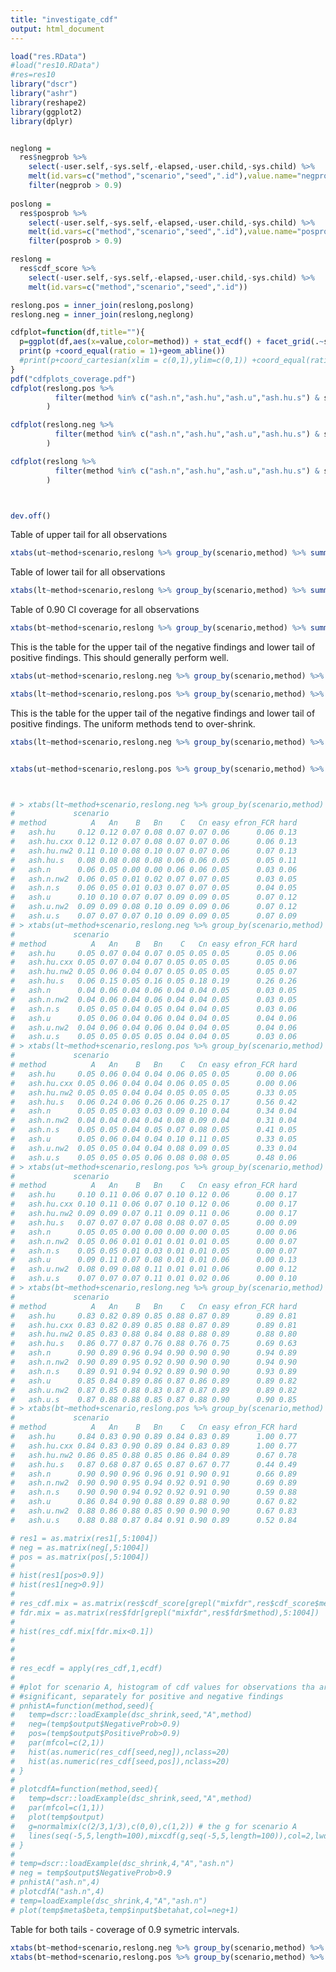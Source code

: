 ```yaml
---
title: "investigate_cdf"
output: html_document
---
```


```r
load("res.RData")
#load("res10.RData")
#res=res10
library("dscr")
library("ashr")
library(reshape2)
library(ggplot2)
library(dplyr)


neglong = 
  res$negprob %>% 
    select(-user.self,-sys.self,-elapsed,-user.child,-sys.child) %>%
    melt(id.vars=c("method","scenario","seed",".id"),value.name="negprob") %>%
    filter(negprob > 0.9)
 
poslong = 
  res$posprob %>% 
    select(-user.self,-sys.self,-elapsed,-user.child,-sys.child) %>%
    melt(id.vars=c("method","scenario","seed",".id"),value.name="posprob") %>%
    filter(posprob > 0.9)

reslong = 
  res$cdf_score %>% 
    select(-user.self,-sys.self,-elapsed,-user.child,-sys.child) %>%    
    melt(id.vars=c("method","scenario","seed",".id"))

reslong.pos = inner_join(reslong,poslong)
reslong.neg = inner_join(reslong,neglong)

```


```r

cdfplot=function(df,title=""){
  p=ggplot(df,aes(x=value,color=method)) + stat_ecdf() + facet_grid(.~scenario) + ggtitle(title)
  print(p +coord_equal(ratio = 1)+geom_abline())
  #print(p+coord_cartesian(xlim = c(0,1),ylim=c(0,1)) +coord_equal(ratio = 1))
}
pdf("cdfplots_coverage.pdf")
cdfplot(reslong.pos %>% 
          filter(method %in% c("ash.n","ash.hu","ash.u","ash.hu.s") & scenario %in% c("A","B","C","efron_FCR")), "Positive Discoveries"
        )

cdfplot(reslong.neg %>% 
          filter(method %in% c("ash.n","ash.hu","ash.u","ash.hu.s") & scenario %in% c("A","B","C","efron_FCR")), "Negative Discoveries"
        )

cdfplot(reslong %>% 
          filter(method %in% c("ash.n","ash.hu","ash.u","ash.hu.s") & scenario %in% c("A","B","C","efron_FCR")), "All observations"
        )



dev.off()
```

Table of upper tail for all observations
```r
xtabs(ut~method+scenario,reslong %>% group_by(scenario,method) %>% summarize(ut = mean(value>0.95))) %>% round(2)
```

Table of lower tail for all observations
```r
xtabs(lt~method+scenario,reslong %>% group_by(scenario,method) %>% summarize(lt = mean(value<0.05))) %>% round(2)
```

Table of 0.90 CI coverage for all observations
```r
xtabs(bt~method+scenario,reslong %>% group_by(scenario,method) %>% summarize(bt = mean(value>0.05 & value <0.95))) %>% round(2)
```


This is the table for the upper tail of the negative findings
and lower tail of positive findings. This should generally perform well.
```r
xtabs(ut~method+scenario,reslong.neg %>% group_by(scenario,method) %>% summarize(ut = mean(value>0.95))) %>% round(2)

xtabs(lt~method+scenario,reslong.pos %>% group_by(scenario,method) %>% summarize(lt = mean(value<0.05))) %>% round(2)
```

This is the table for the upper tail of the negative findings
and lower tail of positive findings. The uniform methods
tend to over-shrink.
```r
xtabs(lt~method+scenario,reslong.neg %>% group_by(scenario,method) %>% summarize(lt = mean(value<0.05))) %>% round(2)


xtabs(ut~method+scenario,reslong.pos %>% group_by(scenario,method) %>% summarize(ut = mean(value>0.95))) %>% round(2)



# > xtabs(lt~method+scenario,reslong.neg %>% group_by(scenario,method) %>% summarize(lt = mean(value<0.05))) %>% round(2)
#             scenario
# method          A   An    B   Bn    C   Cn easy efron_FCR hard
#   ash.hu     0.12 0.12 0.07 0.08 0.07 0.07 0.06      0.06 0.13
#   ash.hu.cxx 0.12 0.12 0.07 0.08 0.07 0.07 0.06      0.06 0.13
#   ash.hu.nw2 0.11 0.10 0.08 0.10 0.07 0.07 0.06      0.07 0.13
#   ash.hu.s   0.08 0.08 0.08 0.08 0.06 0.06 0.05      0.05 0.11
#   ash.n      0.06 0.05 0.00 0.00 0.06 0.06 0.05      0.03 0.06
#   ash.n.nw2  0.06 0.05 0.01 0.02 0.07 0.07 0.05      0.03 0.05
#   ash.n.s    0.06 0.05 0.01 0.03 0.07 0.07 0.05      0.04 0.05
#   ash.u      0.10 0.10 0.07 0.07 0.09 0.09 0.05      0.07 0.12
#   ash.u.nw2  0.09 0.09 0.08 0.10 0.09 0.09 0.06      0.07 0.12
#   ash.u.s    0.07 0.07 0.07 0.10 0.09 0.09 0.05      0.07 0.09
# > xtabs(ut~method+scenario,reslong.neg %>% group_by(scenario,method) %>% summarize(ut = mean(value>0.95))) %>% round(2)
#             scenario
# method          A   An    B   Bn    C   Cn easy efron_FCR hard
#   ash.hu     0.05 0.07 0.04 0.07 0.05 0.05 0.05      0.05 0.06
#   ash.hu.cxx 0.05 0.07 0.04 0.07 0.05 0.05 0.05      0.05 0.06
#   ash.hu.nw2 0.05 0.06 0.04 0.07 0.05 0.05 0.05      0.05 0.07
#   ash.hu.s   0.06 0.15 0.05 0.16 0.05 0.18 0.19      0.26 0.26
#   ash.n      0.04 0.06 0.04 0.06 0.04 0.04 0.05      0.03 0.05
#   ash.n.nw2  0.04 0.06 0.04 0.06 0.04 0.04 0.05      0.03 0.05
#   ash.n.s    0.05 0.05 0.04 0.05 0.04 0.04 0.05      0.03 0.06
#   ash.u      0.05 0.06 0.04 0.06 0.04 0.04 0.05      0.04 0.06
#   ash.u.nw2  0.04 0.06 0.04 0.06 0.04 0.04 0.05      0.04 0.06
#   ash.u.s    0.05 0.05 0.05 0.05 0.04 0.04 0.05      0.03 0.06
# > xtabs(lt~method+scenario,reslong.pos %>% group_by(scenario,method) %>% summarize(lt = mean(value<0.05))) %>% round(2)
#             scenario
# method          A   An    B   Bn    C   Cn easy efron_FCR hard
#   ash.hu     0.05 0.06 0.04 0.04 0.06 0.05 0.05      0.00 0.06
#   ash.hu.cxx 0.05 0.06 0.04 0.04 0.06 0.05 0.05      0.00 0.06
#   ash.hu.nw2 0.05 0.05 0.04 0.04 0.05 0.05 0.05      0.33 0.05
#   ash.hu.s   0.06 0.24 0.06 0.26 0.06 0.25 0.17      0.56 0.42
#   ash.n      0.05 0.05 0.03 0.03 0.09 0.10 0.04      0.34 0.04
#   ash.n.nw2  0.04 0.04 0.04 0.04 0.08 0.09 0.04      0.31 0.04
#   ash.n.s    0.05 0.05 0.04 0.05 0.07 0.08 0.05      0.41 0.05
#   ash.u      0.05 0.06 0.04 0.04 0.10 0.11 0.05      0.33 0.05
#   ash.u.nw2  0.05 0.05 0.04 0.04 0.08 0.09 0.05      0.33 0.04
#   ash.u.s    0.05 0.05 0.05 0.06 0.08 0.08 0.05      0.48 0.06
# > xtabs(ut~method+scenario,reslong.pos %>% group_by(scenario,method) %>% summarize(ut = mean(value>0.95))) %>% round(2)
#             scenario
# method          A   An    B   Bn    C   Cn easy efron_FCR hard
#   ash.hu     0.10 0.11 0.06 0.07 0.10 0.12 0.06      0.00 0.17
#   ash.hu.cxx 0.10 0.11 0.06 0.07 0.10 0.12 0.06      0.00 0.17
#   ash.hu.nw2 0.09 0.09 0.07 0.11 0.09 0.11 0.06      0.00 0.17
#   ash.hu.s   0.07 0.07 0.07 0.08 0.08 0.07 0.05      0.00 0.09
#   ash.n      0.05 0.05 0.00 0.00 0.00 0.00 0.05      0.00 0.06
#   ash.n.nw2  0.05 0.06 0.01 0.01 0.01 0.01 0.05      0.00 0.07
#   ash.n.s    0.05 0.05 0.01 0.03 0.01 0.01 0.05      0.00 0.07
#   ash.u      0.09 0.11 0.07 0.08 0.01 0.01 0.06      0.00 0.13
#   ash.u.nw2  0.08 0.09 0.08 0.11 0.01 0.01 0.06      0.00 0.12
#   ash.u.s    0.07 0.07 0.07 0.11 0.01 0.02 0.06      0.00 0.10
# > xtabs(bt~method+scenario,reslong.neg %>% group_by(scenario,method) %>% summarize(bt = mean(value>0.05 & value <0.95))) %>% round(2)
#             scenario
# method          A   An    B   Bn    C   Cn easy efron_FCR hard
#   ash.hu     0.83 0.82 0.89 0.85 0.88 0.87 0.89      0.89 0.81
#   ash.hu.cxx 0.83 0.82 0.89 0.85 0.88 0.87 0.89      0.89 0.81
#   ash.hu.nw2 0.85 0.83 0.88 0.84 0.88 0.88 0.89      0.88 0.80
#   ash.hu.s   0.86 0.77 0.87 0.76 0.88 0.76 0.75      0.69 0.63
#   ash.n      0.90 0.89 0.96 0.94 0.90 0.90 0.90      0.94 0.89
#   ash.n.nw2  0.90 0.89 0.95 0.92 0.90 0.90 0.90      0.94 0.90
#   ash.n.s    0.89 0.91 0.94 0.92 0.89 0.90 0.90      0.93 0.89
#   ash.u      0.85 0.84 0.89 0.86 0.87 0.86 0.89      0.89 0.82
#   ash.u.nw2  0.87 0.85 0.88 0.83 0.87 0.87 0.89      0.89 0.82
#   ash.u.s    0.87 0.88 0.88 0.85 0.87 0.88 0.90      0.90 0.85
# > xtabs(bt~method+scenario,reslong.pos %>% group_by(scenario,method) %>% summarize(bt = mean(value>0.05 & value <0.95))) %>% round(2)
#             scenario
# method          A   An    B   Bn    C   Cn easy efron_FCR hard
#   ash.hu     0.84 0.83 0.90 0.89 0.84 0.83 0.89      1.00 0.77
#   ash.hu.cxx 0.84 0.83 0.90 0.89 0.84 0.83 0.89      1.00 0.77
#   ash.hu.nw2 0.86 0.85 0.88 0.85 0.86 0.84 0.89      0.67 0.78
#   ash.hu.s   0.87 0.68 0.87 0.65 0.87 0.67 0.77      0.44 0.49
#   ash.n      0.90 0.90 0.96 0.96 0.91 0.90 0.91      0.66 0.89
#   ash.n.nw2  0.90 0.90 0.95 0.94 0.92 0.91 0.90      0.69 0.89
#   ash.n.s    0.90 0.90 0.94 0.92 0.92 0.91 0.90      0.59 0.88
#   ash.u      0.86 0.84 0.90 0.88 0.89 0.88 0.90      0.67 0.82
#   ash.u.nw2  0.88 0.86 0.88 0.85 0.90 0.90 0.90      0.67 0.83
#   ash.u.s    0.88 0.88 0.87 0.84 0.91 0.90 0.89      0.52 0.84
```

```r
# res1 = as.matrix(res1[,5:1004])
# neg = as.matrix(neg[,5:1004])
# pos = as.matrix(pos[,5:1004])
# 
# hist(res1[pos>0.9])
# hist(res1[neg>0.9])
# 
# res_cdf.mix = as.matrix(res$cdf_score[grepl("mixfdr",res$cdf_score$method),5:1004])
# fdr.mix = as.matrix(res$fdr[grepl("mixfdr",res$fdr$method),5:1004])
# 
# hist(res_cdf.mix[fdr.mix<0.1])
# 
# 
# 
# res_ecdf = apply(res_cdf,1,ecdf)
# 
# #plot for scenario A, histogram of cdf values for observations tha are
# #significant, separately for positive and negative findings
# pnhistA=function(method,seed){
#   temp=dscr::loadExample(dsc_shrink,seed,"A",method)
#   neg=(temp$output$NegativeProb>0.9)
#   pos=(temp$output$PositiveProb>0.9)
#   par(mfcol=c(2,1))
#   hist(as.numeric(res_cdf[seed,neg]),nclass=20)
#   hist(as.numeric(res_cdf[seed,pos]),nclass=20)
# }
# 
# plotcdfA=function(method,seed){
#   temp=dscr::loadExample(dsc_shrink,seed,"A",method)
#   par(mfcol=c(1,1))
#   plot(temp$output)
#   g=normalmix(c(2/3,1/3),c(0,0),c(1,2)) # the g for scenario A
#   lines(seq(-5,5,length=100),mixcdf(g,seq(-5,5,length=100)),col=2,lwd=2)
# }
# 
# temp=dscr::loadExample(dsc_shrink,4,"A","ash.n")
# neg = temp$output$NegativeProb>0.9
# pnhistA("ash.n",4)
# plotcdfA("ash.n",4)
# temp=loadExample(dsc_shrink,4,"A","ash.n")
# plot(temp$meta$beta,temp$input$betahat,col=neg+1)

```

Table for both tails - coverage of 0.9 symetric intervals.
```r
xtabs(bt~method+scenario,reslong.neg %>% group_by(scenario,method) %>% summarize(bt = mean(value>0.05 & value <0.95))) %>% round(2)
xtabs(bt~method+scenario,reslong.pos %>% group_by(scenario,method) %>% summarize(bt = mean(value>0.05 & value <0.95))) %>% round(2)

```

